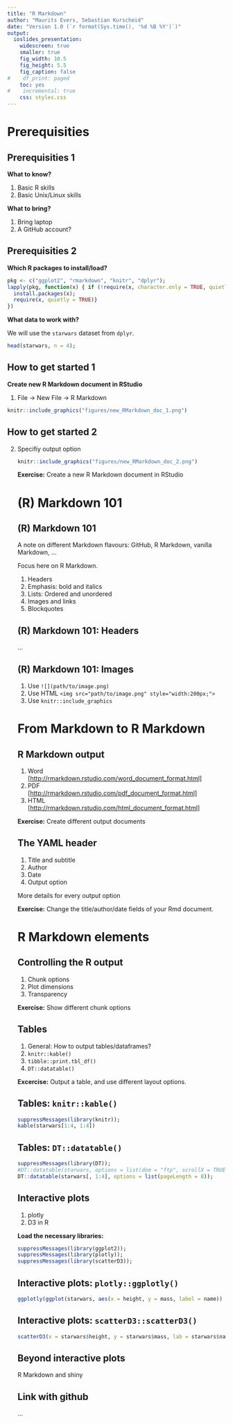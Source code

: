 ```yaml
---
title: "R Markdown"
author: "Maurits Evers, Sebastian Kurscheid"
date: "Version 1.0 (`r format(Sys.time(), '%d %B %Y')`)"
output:
  ioslides_presentation:
    widescreen: true
    smaller: true
    fig_width: 10.5
    fig_height: 5.5
    fig_caption: false
#    df_print: paged
    toc: yes
#    incremental: true
    css: styles.css
---
```


<script type="text/x-mathjax-config">
MathJax.Hub.Config({
  CommonHTML: {
    scale: 130
  }
});
</script>

<style>
  .col2 {
    columns: 2 200px;         /* number of columns and width in pixels*/
    -webkit-columns: 2 200px; /* chrome, safari */
    -moz-columns: 2 200px;    /* firefox */
  }
  .col3 {
    columns: 3 100px;
    -webkit-columns: 3 100px;
    -moz-columns: 3 100px;
  }
</style>


# Prerequisities


## Prerequisities 1

**What to know?**

1. Basic R skills
2. Basic Unix/Linux skills

**What to bring?**

1. Bring laptop
2. A GitHub account?


## Prerequisities 2

**Which R packages to install/load?**
```r
pkg <- c("ggplot2", "rmarkdown", "knitr", "dplyr");
lapply(pkg, function(x) { if (!require(x, character.only = TRUE, quietly = TRUE)) {
  install.packages(x);
  require(x, quietly = TRUE)}
})
```

**What data to work with?**

We will use the `starwars` dataset from `dplyr`.
```r
head(starwars, n = 4);
```


## How to get started 1

**Create new R Markdown document in RStudio**

1. File $\rightarrow$ New File $\rightarrow$ R Markdown

```r
knitr::include_graphics("figures/new_RMarkdown_doc_1.png")
```


## How to get started 2
<ol start="2">
<li> Specifiy output option

```r
knitr::include_graphics("figures/new_RMarkdown_doc_2.png")
```

<div class="boxed">
**Exercise:** Create a new R Markdown document in RStudio
</div>


# (R) Markdown 101


## (R) Markdown 101

A note on different Markdown flavours: GitHub, R Markdown, vanilla Markdown, ...

Focus here on R Markdown.

1. Headers
2. Emphasis: bold and italics
3. Lists: Ordered and unordered
4. Images and links
5. Blockquotes


## (R) Markdown 101: Headers

...


## (R) Markdown 101: Images

1. Use `![](path/to/image.png)`
2. Use HTML `<img src="path/to/image.png" style="width:200px;">`
3. Use `knitr::include_graphics`


# From Markdown to R Markdown 


## R Markdown output

1. Word  
    [[http://rmarkdown.rstudio.com/word_document_format.html]](http://rmarkdown.rstudio.com/word_document_format.html)
2. PDF  
    [[http://rmarkdown.rstudio.com/pdf_document_format.html]](http://rmarkdown.rstudio.com/pdf_document_format.html)
3. HTML  
    [[http://rmarkdown.rstudio.com/html_document_format.html]](http://rmarkdown.rstudio.com/html_document_format.html)

<div class="boxed">
**Exercise:** Create different output documents
</div>


## The YAML header

1. Title and subtitle
2. Author
3. Date
4. Output option

More details for every output option

<div class="boxed">
**Exercise:** Change the title/author/date fields of your Rmd document.
</div>


# R Markdown elements


## Controlling the R output

1. Chunk options
2. Plot dimensions
3. Transparency

<div class="boxed">
**Exercise:** Show different chunk options
</div>

## Tables

1. General: How to output tables/dataframes?
2. `knitr::kable()`
3. `tibble::print.tbl_df()`
4. `DT::datatable()`

<div class="boxed">
**Excercise:** Output a table, and use different layout options.
</div>


## Tables: `knitr::kable()`

```r
suppressMessages(library(knitr));
kable(starwars[1:4, 1:4])
```


## Tables: `DT::datatable()`

```r
suppressMessages(library(DT));
#DT::datatable(starwars, options = list(dom = "ftp", scrollX = TRUE, pageLength = 4));
DT::datatable(starwars[, 1:4], options = list(pageLength = 8));
```


## Interactive plots

1. plotly
2. D3 in R

**Load the necessary libraries:**
```r
suppressMessages(library(ggplot2));
suppressMessages(library(plotly));
suppressMessages(library(scatterD3));
```


## Interactive plots: `plotly::ggplotly()`

```r
ggplotly(ggplot(starwars, aes(x = height, y = mass, label = name)) + geom_point(), height = 5);
```


## Interactive plots: `scatterD3::scatterD3()`

```r
scatterD3(x = starwars$height, y = starwars$mass, lab = starwars$name);
```


## Beyond interactive plots

R Markdown and shiny


## Link with github

...